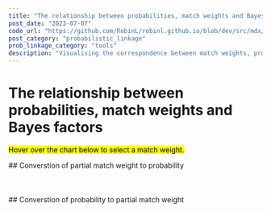 ```yaml
---
title: "The relationship between probabilities, match weights and Bayes factors"
post_date: "2023-07-07"
code_url: "https://github.com/RobinL/robinl.github.io/blob/dev/src/mdx/prob_bf_mw.mdx"
post_category: "probabilistic_linkage"
prob_linkage_category: "tools"
description: "Visualising the correspondence between match weights, probabilities, Bayes factors and their intuitive explanations"
---
```





# The relationship between probabilities, match weights and Bayes factors

<mark> Hover over the chart below to select a match weight. </mark>

<WithObservableProvider notebook={notebook}>

  <ObservableCell cellName="viewof chart" />
    ## Converstion of partial match weight to probability
    <br/>
    <ObservableCell cellName="mw_1" />
    <br/>
    <ObservableCell cellName="bf_1" />
    <br/>
    <ObservableCell cellName="p_1" />
    <br/>
    ## Converstion of probability to partial match weight
    <br/>
    <ObservableCell cellName="p_2" />
    <br/>
    <ObservableCell cellName="bf_2" />
    <br/>
    <ObservableCell cellName="mw_2" />
    <br/>




</WithObservableProvider>